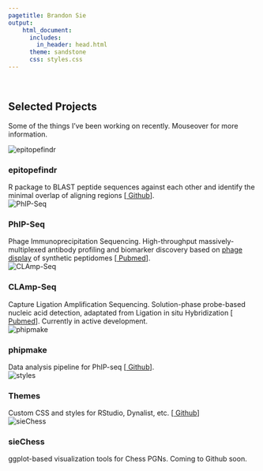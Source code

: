 ```yaml
---
pagetitle: Brandon Sie
output:
    html_document:
      includes: 
        in_header: head.html
      theme: sandstone
      css: styles.css
---
```


<br>  

<a class="anchor" id="projects"></a>


<div class = "proj" align = "center" style = "min-height: 100vh;">

<!-- <div class="proj-container"><div class = "proj-overlay"  style = "opacity: 1;"><div class = proj-text" style = "vertical-align: center;"><h1>Selected<br>Projects</h1> Some of the things that I'm currently working on. Mouseover for more information.</div></div></div> -->

## Selected Projects
Some of the things I've been working on recently. Mouseover for more information.


<div class="proj-container"><img src="docs/epitopefindr_logo3.png" alt="epitopefindr" class="proj-image">
<div class="proj-overlay"><div class="proj-text"><h3>epitopefindr</h3> R package to BLAST peptide sequences against each other and identify the minimal overlap of aligning regions [[<i class="fa fa-fw fa-github" aria-hidden="true"></i> Github](https://github.com/brandonsie/epitopefindr)].</div>
</div></div>

<div class="proj-container"><img src="docs/phip-logo.png" alt="PhIP-Seq" class="proj-image">
<div class="proj-overlay"><div class="proj-text"><h3>PhIP-Seq</h3> Phage Immunoprecipitation Sequencing. High-throughput massively-multiplexed antibody profiling and biomarker discovery based on [phage display](https://www.nobelprize.org/prizes/chemistry/2018/press-release/) of synthetic peptidomes [[<i class="fa fa-fw fa-file" aria-hidden="true"></i> Pubmed](https://www.ncbi.nlm.nih.gov/pubmed/30190553)].</div>
</div></div>

<div class="proj-container"><img src="docs/clamp-logo.png" alt="CLAmp-Seq" class="proj-image">
<div class="proj-overlay"><div class="proj-text"><h3>CLAmp-Seq</h3> Capture Ligation Amplification Sequencing. Solution-phase probe-based nucleic acid detection, adaptated from Ligation in situ Hybridization [[<i class="fa fa-fw fa-file" aria-hidden="true"></i> Pubmed](https://www.ncbi.nlm.nih.gov/pubmed/28854731)]. Currently in active development.</div>
</div></div>

<p style = "margin: 0; padding: 0px 0px 0px 0px"></p>

<div class="proj-container"><img src="docs/phipdrake_dependency_graph.PNG" alt="phipmake" class="proj-image">
<div class="proj-overlay"><div class="proj-text"><h3>phipmake</h3> Data analysis pipeline for PhIP-seq [[<i class="fa fa-fw fa-github" aria-hidden="true"></i> Github](https://github.com/brandonsie/phipmake)].</div>
</div></div>

<div class="proj-container"><img src="docs/styles.png" alt="styles" class="proj-image">
<div class="proj-overlay"><div class="proj-text"><h3>Themes</h3> Custom CSS and styles for RStudio, Dynalist, etc.  [[<i class="fa fa-fw fa-github" aria-hidden="true"></i> Github](https://github.com/brandonsie/themes)] </div>
</div></div>

<p style = "margin: 0; padding: 0px 0px 0px 0px"></p>

<div class="proj-container"><img src="docs/chess_heatmap_1.png" alt="sieChess" class="proj-image">
<div class="proj-overlay"><div class="proj-text"><h3>sieChess</h3> ggplot-based visualization tools for Chess PGNs. Coming to Github soon.</div>
</div></div>


<!-- <div class="proj-container"><img src="" alt="" class="proj-image"> -->
<!-- <div class="proj-overlay"><div class="proj-text"><h3></h3></div> -->
<!-- </div></div> -->

<!-- <div class="proj-container"><img src="" alt="" class="proj-image"> -->
<!-- <div class="proj-overlay"><div class="proj-text"><h3></h3></div> -->
<!-- </div></div> -->

</div>
